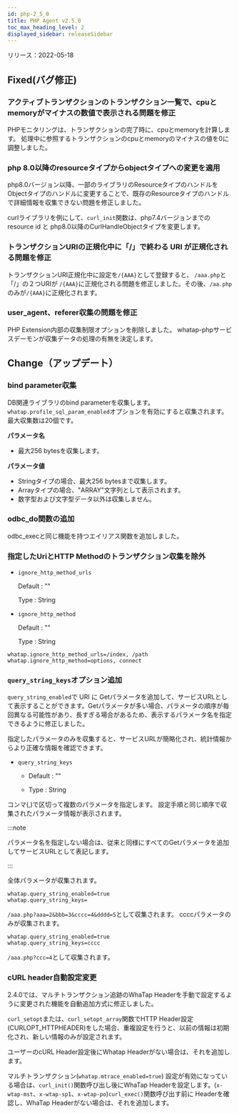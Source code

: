 ```yaml
---
id: php-2_5_0
title: PHP Agent v2.5.0
toc_max_heading_level: 2
displayed_sidebar: releaseSidebar
---
```



リリース：2022-05-18

## Fixed(バグ修正)

### アクティブトランザクションのトランザクション一覧で、cpuとmemoryがマイナスの数値で表示される問題を修正

PHPモニタリングは、トランザクションの完了時に、cpuとmemoryを計算します。 処理中に参照するトランザクションのcpuとmemoryのマイナスの値を0に調整しました。

### php 8.0以降のresourceタイプからobjectタイプへの変更を適用

php8.0バージョン以降、一部のライブラリのResourceタイプのハンドルをObjectタイプのハンドルに変更することで、既存のResourceタイプのハンドルで詳細情報を収集できない問題を修正しました。 

curlライブラリを例にして、`curl_init`関数は、php7.4バージョンまでの resource id と php8.0以降のCurlHandleObjectタイプを変更します。 

### トランザクションURIの正規化中に「/」で終わる URI が正規化される問題を修正

トランザクションURI正規化中に設定を`/{AAA}`として登録すると、 `/aaa.php`と「/」の２つURIが `/{AAA}`に正規化される問題を修正しました。その後、`/aa.php`のみが`/{AAA}`に正規化されます。

### user_agent、referer収集の問題を修正

PHP Extension内部の収集制限オプションを削除しました。 whatap-phpサービスデーモンが収集データの処理の有無を決定します。

## Change（アップデート）

### bind parameter収集

DB関連ライブラリのbind parameterを収集します。`whatap.profile_sql_param_enabled`オプションを有効にすると収集されます。 最大収集数は20個です。 

**パラメータ名**

-   最大256 bytesを収集します。 

**パラメータ値**

-   Stringタイプの場合、最大256 bytesまで収集します。
-   Arrayタイプの場合、"ARRAY"文字列として表示されます。 
-   数字型および文字型データ以外は収集しません。 

### odbc_do関数の追加

odbc_execと同じ機能を持つエイリアス関数を追加しました。 

### 指定したUriとHTTP Methodのトランザクション収集を除外

-   `ignore_http_method_urls`

    Default : ""  

    Type : String

-   `ignore_http_method`

    Default : ""

    Type : String

```
whatap.ignore_http_method_urls=/index, /path
whatap.ignore_http_method=options, connect
```

### `query_string_keys`オプション追加

`query_string_enabled`で URI に Getパラメータを追加して、サービスURLとして表示することができます。Getパラメータが多い場合、パラメータの順序が毎回異なる可能性があり、長すぎる場合があるため、表示するパラメータ名を指定できるように修正しました。

指定したパラメータのみを収集すると、サービスURLが簡略化され、統計情報からより正確な情報を確認できます。

-   `query_string_keys`

    -   Default : ""

    -   Type : String

コンマ(,)で区切って複数のパラメータを指定します。 設定手順と同じ順序で収集されたパラメータ情報が表示されます。 

:::note

パラメータ名を指定しない場合は、従来と同様にすべてのGetパラメータを追加してサービスURLとして表記します。

:::

全体パラメータが収集されます。 

```
whatap.query_string_enabled=true
whatap.query_string_keys=
```

`/aaa.php?aaa=2&bbb=3&cccc=4&dddd=5`として収集されます。 ccccパラメータのみが収集されます。 

```
whatap.query_string_enabled=true
whatap.query_string_keys=cccc
```

`/aaa.php?ccc=4`として収集されます。 

### cURL header自動設定変更

2.4.0では、マルチトランザクション追跡のWhaTap Headerを手動で設定するように変更された機能を自動追加方式に修正しました。 

`curl_setopt`または、`curl_setopt_array`関数でHTTP Header設定(CURLOPT_HTTPHEADER)をした場合、重複設定を行うと、以前の情報は初期化され、新しい情報のみが設定されます。

ユーザーのcURL Header設定後にWhatap Headerがない場合は、それを追加します。 

マルチトランザクション(`whatap.mtrace_enabled=true`) 設定が有効になっている場合は、`curl_init()`関数呼び出し後にWhaTap Headerを設定します。(`x-wtap-mst`、`x-wtap-sp1`、`x-wtap-po`)`curl_exec()`関数呼び出す前に Headerを確認し、WhaTap Headerがない場合は、それを追加します。
